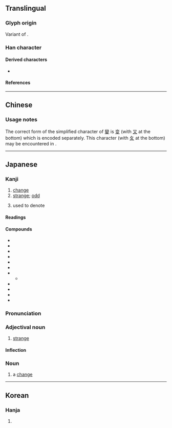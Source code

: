 {{also|变}}
{{character info}}
==Translingual==
{{Han simplified forms|變|変|变}}

===Glyph origin===
Variant of {{l|mul|變}}. {{Han simp|變|f=䜌|t=亦}}

===Han character===
{{Han char|rn=34|rad=夂|as=06|sn=9|four=|canj=YCHE|ids=⿱亦夂}}

====Derived characters====
* {{l|mul|[[𭱝]]}}

====References====
{{Han ref|kx=0245.101|dkj=05703|hdz=20869.080|uh=5909}}

----

==Chinese==
{{zh-see|變|v}}

===Usage notes===
The correct form of the simplified character of [[變]] is [[变]] (with [[又]] at the bottom) which is encoded separately. This character (with [[夂]] at the bottom) may be encountered in {{w|Cursive script (East Asia)|calligraphic writing}}.

----

==Japanese==
{{ja-kanji forms|変|變}}

===Kanji===
{{ja-kanji|grade=4|rs=夊06|kyu=變}}

# [[change]]
# [[strange]]; [[odd]]
# {{lb|ja|music}} used to denote {{m|en|flat|flat accidentals|id=flat note}}

====Readings====
{{ja-readings
|goon=へん
|kanon=へん
|kun=か-える, か-わる<か-はる
}}

====Compounds====
{{der-top|Compounds}}
* {{ja-r|変%移|へん%い|a change; [[mutation]], [[transmutation]]}}
* {{ja-r|変%化|へん%か|a change; transformation, metamorphosis; [[conjugation]]}}
* {{ja-r|変%化|へん%げ|shapeshifting; monster}}
* {{ja-r|変%形|へん%けい|a change; transformation, metamorphosis; [[deformation]], deformity}}
* {{ja-r|変%更|へん%こう|modification, alteration, revision; amendment}}
* {{ja-r|変%身|へん%しん|[[transformation]]}}
* {{ja-r|変%成|へん%せい|[[metamorphosis]]}}
** {{ja-r|変%成%岩|へん%せい%がん|[[metamorphic rock]]}}
* {{ja-r|変%装|へん%そう|a [[disguise]]}}
* {{ja-r|変%態|へん%たい|transformation; metamorphosis; (sexual) perversion}}
* {{ja-r|変%貌|へん%ぼう|[[transfiguration]]}}
* {{ja-r|変%容|へん%よう|a change in appearance}}
{{der-bottom}}

===Pronunciation===
{{ja-kanjitab|へん|yomi=o}}
{{ja-pron|acc=1|y=o|へん}}

===Adjectival noun===
{{ja-adj|infl=na|へん|kyu=變}}

# [[strange]]
#: {{ja-usex|'''変な'''[[人]]|'''へん な''' ひと|a '''strange''' person}}
#: {{ja-usex|'''変'''な[[こと]]に[[こだわる]]|'''へん''' な こと に こだわる|to become fixated on the '''strangest''' things}}

====Inflection====
{{ja-na|へん}}

===Noun===
{{ja-noun|へん|kyu=變}}

# a [[change]]

----

==Korean==

===Hanja===
{{ko-hanja|hangeul=[[변]]|eumhun=|rv=byeon|mr=pyŏn|y=pyen}}

# {{rfdef|ko|sort=夊06}}